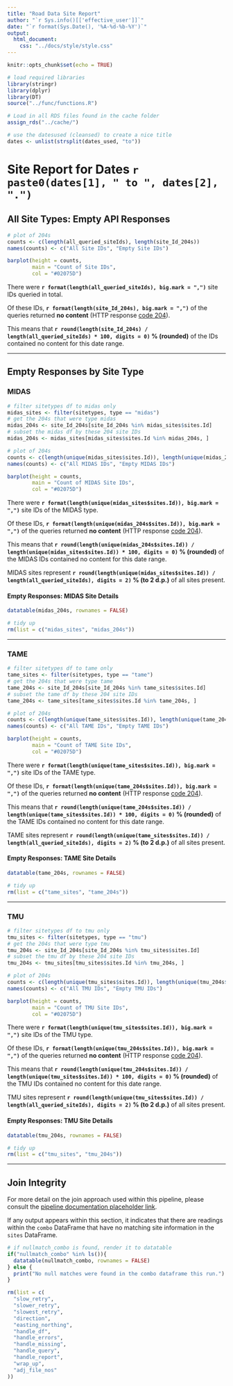 ```yaml
---
title: "Road Data Site Report"
author: "`r Sys.info()[['effective_user']]`"
date: "`r format(Sys.Date(), '%A-%d-%b-%Y')`"
output:
  html_document:
    css: "../docs/style/style.css"
---
```


```r
knitr::opts_chunk$set(echo = TRUE)
```

```r
# load required libraries
library(stringr)
library(dplyr)
library(DT)
source("../func/functions.R")
```

```r

# Load in all RDS files found in the cache folder
assign_rds("../cache/")
```


```r
# use the datesused (cleansed) to create a nice title
dates <- unlist(strsplit(dates_used, "to"))
```

# Site Report for Dates `r paste0(dates[1], " to ", dates[2], ".")`



## All Site Types: Empty API Responses

```r
# plot of 204s
counts <- c(length(all_queried_siteIds), length(site_Id_204s))
names(counts) <- c("All Site IDs", "Empty Site IDs")

barplot(height = counts,
        main = "Count of Site IDs",
        col = "#02075D")

```


There were <strong class="navy">`r format(length(all_queried_siteIds), big.mark = ",")`</strong> site IDs queried in total.

Of these IDs, <strong class="navy">`r format(length(site_Id_204s), big.mark = ",")`</strong> of the queries returned <strong class="navy">no content</strong> (HTTP response [code 204](https://httpstatuses.com/204)).

This means that <strong class="navy">`r round(length(site_Id_204s) / length(all_queried_siteIds) * 100, digits = 0)` % (rounded)</strong> of the IDs contained no content for this date range.

***



## Empty Responses by Site Type {.tabset .tabset-fade}



### MIDAS 

```r
# filter sitetypes df to midas only
midas_sites <- filter(sitetypes, type == "midas")
# get the 204s that were type midas
midas_204s <- site_Id_204s[site_Id_204s %in% midas_sites$sites.Id]
# subset the midas df by these 204 site IDs
midas_204s <- midas_sites[midas_sites$sites.Id %in% midas_204s, ]

```

```r
# plot of 204s
counts <- c(length(unique(midas_sites$sites.Id)), length(unique(midas_204s$sites.Id)))
names(counts) <- c("All MIDAS IDs", "Empty MIDAS IDs")

barplot(height = counts,
        main = "Count of MIDAS Site IDs",
        col = "#02075D")

```



There were <strong class="navy">`r format(length(unique(midas_sites$sites.Id)), big.mark = ",")`</strong> site IDs of the MIDAS type.

Of these IDs, <strong class="navy">`r format(length(unique(midas_204s$sites.Id)), big.mark = ",")`</strong> of the queries returned <strong class="navy">no content</strong> (HTTP response [code 204](https://httpstatuses.com/204)).

This means that <strong class="navy">`r round(length(unique(midas_204s$sites.Id)) / length(unique(midas_sites$sites.Id)) * 100, digits = 0)` % (rounded)</strong> of the MIDAS IDs contained no content for this date range.

MIDAS sites represent <strong class="navy">`r round(length(unique(midas_sites$sites.Id)) / length(all_queried_siteIds), digits = 2)` % (to 2 d.p.)</strong> of all sites present.

#### Empty Responses: MIDAS Site Details

```r
datatable(midas_204s, rownames = FALSE)

```


```r
# tidy up
rm(list = c("midas_sites", "midas_204s"))

```

***

### TAME 

```r
# filter sitetypes df to tame only
tame_sites <- filter(sitetypes, type == "tame")
# get the 204s that were type tame
tame_204s <- site_Id_204s[site_Id_204s %in% tame_sites$sites.Id]
# subset the tame df by these 204 site IDs
tame_204s <- tame_sites[tame_sites$sites.Id %in% tame_204s, ]

```

```r
# plot of 204s
counts <- c(length(unique(tame_sites$sites.Id)), length(unique(tame_204s$sites.Id)))
names(counts) <- c("All TAME IDs", "Empty TAME IDs")

barplot(height = counts,
        main = "Count of TAME Site IDs",
        col = "#02075D")

```



There were <strong class="navy">`r format(length(unique(tame_sites$sites.Id)), big.mark = ",")`</strong> site IDs of the TAME type.

Of these IDs, <strong class="navy">`r format(length(unique(tame_204s$sites.Id)), big.mark = ",")`</strong> of the queries returned <strong class="navy">no content</strong> (HTTP response [code 204](https://httpstatuses.com/204)).

This means that <strong class="navy">`r round(length(unique(tame_204s$sites.Id)) / length(unique(tame_sites$sites.Id)) * 100, digits = 0)` % (rounded)</strong> of the TAME IDs contained no content for this date range.

TAME sites represent <strong class="navy">`r round(length(unique(tame_sites$sites.Id)) / length(all_queried_siteIds), digits = 2)` % (to 2 d.p.)</strong> of all sites present.

#### Empty Responses: TAME Site Details

```r
datatable(tame_204s, rownames = FALSE)

```


```r
# tidy up
rm(list = c("tame_sites", "tame_204s"))

```

***

### TMU 

```r
# filter sitetypes df to tmu only
tmu_sites <- filter(sitetypes, type == "tmu")
# get the 204s that were type tmu
tmu_204s <- site_Id_204s[site_Id_204s %in% tmu_sites$sites.Id]
# subset the tmu df by these 204 site IDs
tmu_204s <- tmu_sites[tmu_sites$sites.Id %in% tmu_204s, ]

```

```r
# plot of 204s
counts <- c(length(unique(tmu_sites$sites.Id)), length(unique(tmu_204s$sites.Id)))
names(counts) <- c("All TMU IDs", "Empty TMU IDs")

barplot(height = counts,
        main = "Count of TMU Site IDs",
        col = "#02075D")

```



There were <strong class="navy">`r format(length(unique(tmu_sites$sites.Id)), big.mark = ",")`</strong> site IDs of the TMU type.

Of these IDs, <strong class="navy">`r format(length(unique(tmu_204s$sites.Id)), big.mark = ",")`</strong> of the queries returned <strong class="navy">no content</strong> (HTTP response [code 204](https://httpstatuses.com/204)).

This means that <strong class="navy">`r round(length(unique(tmu_204s$sites.Id)) / length(unique(tmu_sites$sites.Id)) * 100, digits = 0)` % (rounded)</strong> of the TMU IDs contained no content for this date range.

TMU sites represent <strong class="navy">`r round(length(unique(tmu_sites$sites.Id)) / length(all_queried_siteIds), digits = 2)` % (to 2 d.p.)</strong> of all sites present.

#### Empty Responses: TMU Site Details

```r
datatable(tmu_204s, rownames = FALSE)

```


```r
# tidy up
rm(list = c("tmu_sites", "tmu_204s"))

```

***

## Join Integrity

For more detail on the join approach used within this pipeline, please consult the [pipeline documentation placeholder link](somelink#dataprocessing).

If any output appears within this section, it indicates that there are readings within the `combo` DataFrame that have no matching site information in the `sites` DataFrame.

```r
# if nullmatch_combo is found, render it to datatable
if("nullmatch_combo" %in% ls()){
  datatable(nullmatch_combo, rownames = FALSE)
} else {
  print("No null matches were found in the combo dataframe this run.")
}

```


```r
rm(list = c(
  "slow_retry",
  "slower_retry",
  "slowest_retry",
  "direction",
  "easting_northing",
  "handle_df",
  "handle_errors",
  "handle_missing",
  "handle_query",
  "handle_report",
  "wrap_up",
  "adj_file_nos"
))
```



